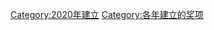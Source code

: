 {{cat topic in year| topic=建立的奖项|year=2020}}
[[Category:2020年建立|Category:2020年建立]]
[[Category:各年建立的奖项|Category:各年建立的奖项]]